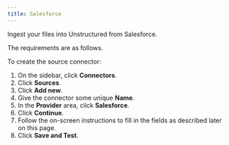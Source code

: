 ```yaml
---
title: Salesforce
---
```


Ingest your files into Unstructured from Salesforce.

The requirements are as follows. 


<SalesforcePrerequisites />

To create the source connector:

1. On the sidebar, click **Connectors**.
2. Click **Sources**.
3. Click **Add new**.
4. Give the connector some unique **Name**.
5. In the **Provider** area, click **Salesforce**.
6. Click **Continue**. 
7. Follow the on-screen instructions to fill in the fields as described later on this page.
8. Click **Save and Test**.


<SalesforceFields />
